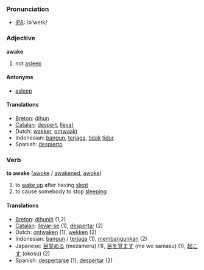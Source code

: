 === Pronunciation ===
*[[w:IPA|IPA]]: /ə'weɪk/

=== Adjective ===

'''awake'''

# not [[asleep]]

==== Antonyms ====
*[[asleep]]

==== Translations ====
*[[Breton]]: [[dihun]]
*[[Catalan]]: [[despert]], [[llevat]]
*Dutch: [[wakker]], [[ontwaakt]]
*Indonesian: [[bangun]], [[jaga|terjaga]], [[tidak]] [[tidur]]
*Spanish: [[despierto]]

=== Verb ===

'''to awake''' ([[awoke]] / [[awakened]], [[awoke]])

# to [[wake up]] after having [[sleep|slept]]
# to cause somebody to stop [[sleep|sleeping]]

==== Translations ====
*[[Breton]]: [[dihuniñ]] (1,2)
*[[Catalan]]: [[llevar-se]] (1), [[despertar]] (2)
*Dutch: [[ontwaken]] (1), [[wekken]] (2)
*Indonesian: [[bangun]] / [[jaga|terjaga]] (1), [[bangun|membangunkan]] (2)
*Japanese: [[目覚める]] (mezameru) (1), [[目を覚ます]] (me wo samasu) (1), [[起こす]] (okosu) (2)
*Spanish: [[despertarse]] (1), [[despertar]] (2)